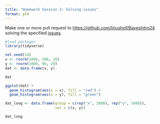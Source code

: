 ```yaml
---
title: "Homework Session 3: Solving issues"
format: gfm
---
```


Make one or more pull request to <https://github.com/linushof/BayesIntro24> solving the specified [issues](https://github.com/linushof/BayesIntro24/issues).

```r
#load packages
library(tidyverse)
```

```r
set.seed(14)
x <- rnorm(1000, 100, 20)
y <- rnorm(1000, 90, 20)
dat <- data.frame(x, y)
```

```r
dat
```

```r
ggplot(dat) +
  geom_histogram(aes(x = x), fill = "red") + 
  geom_histogram(aes(x = y), fill = "green")
```

```r
dat_long <- data.frame(group = c(rep("x", 1000), rep("y", 1000)), 
                       val = c(x, y))
```

```r
dat_long
```
